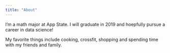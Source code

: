 ```yaml
---
title: "About"
---
```


I'm a math major at App State. I will graduate in 2019 and hoepfully pursue a career in data science! 

My favorite things include cooking, crossfit, shopping and spending time with my friends and family. 